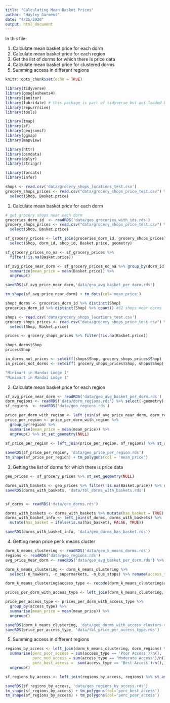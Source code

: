 ```yaml
---
title: "Calculating Mean Basket Prices"
author: "Hayley Garment"
date: "4/25/2020"
output: html_document
---
```


In this file:

1. Calculate mean basket price for each dorm 
2. Calculate mean basket price for each region
3. Get the list of dorms for which there is price data
4. Calculate mean basket price for clustered dorms
5. Summing access in different regions


```r
knitr::opts_chunk$set(echo = TRUE)

library(tidyverse)
library(googlesheets4)
library(janitor)
library(lubridate) # this package is part of tidyverse but not loaded by default
library(repurrrsive)
library(tools)

library(tmap)
library(sf)
library(geojsonsf)
library(ggmap)
library(mapview)

library(httr)
library(osmdata)
library(dplyr)
library(stringr)

library(forcats)
library(infer)
```


```r
shops <- read.csv('data/grocery_shops_locations_test.csv')
grocery_shops_prices <- read.csv("data/grocery_shops_price_test.csv") %>% 
  select(Shop, Basket.price)
```


1. Calculate mean basket price for each dorm 
```r
# get grocery shops near each dorm
groceries_dorm_id  <- readRDS('data/geo_groceries_with_ids.rds')
grocery_shops_prices <- read.csv("data/grocery_shops_price_test.csv") %>% 
  select(Shop, Basket.price)

sf_grocery_prices <- left_join(groceries_dorm_id, grocery_shops_prices) %>% 
  select(Shop, dorm_id, shop_id, Basket.price, geometry)

sf_grocery_prices_no_na <- sf_grocery_prices %>% 
  filter(!is.na(Basket.price))

sf_avg_price_near_dorm <- sf_grocery_prices_no_na %>% group_by(dorm_id) %>% 
  summarize(mean_price = mean(Basket.price)) %>% 
  ungroup()

saveRDS(sf_avg_price_near_dorm,'data/geo_avg_basket_per_dorm.rds')

tm_shape(sf_avg_price_near_dorm) + tm_dots(col='mean_price')
```

```r
shops_dorms <- groceries_dorm_id %>% distinct(Shop)
groceries_dorm_id %>% distinct(Shop) %>% count() #62 shops near dorms

shops <- read.csv('data/grocery_shops_locations_test.csv')
grocery_shops_prices <- read.csv("data/grocery_shops_price_test.csv") %>% 
  select(Shop, Basket.price)

prices <- grocery_shops_prices %>% filter(!is.na(Basket.price))

shops_dorms$Shop
prices$Shop

in_dorms_not_prices <- setdiff(shops$Shop, grocery_shops_prices$Shop)
in_prices_not_dorms <- setdiff( grocery_shops_prices$Shop, shops$Shop)

"Minimart in Mandai Lodge 1"
"Mimimart in Mandai Lodge 1" 
```


2. Calculate mean basket price for each region
```r
sf_avg_price_near_dorm <- readRDS('data/geo_avg_basket_per_dorm.rds')
dorm_regions <- readRDS('data/dorm_regions.rds') %>% select(-geometry)
sf_regions  <- readRDS('data/geo_regions.rds')

price_per_dorm_with_region <- left_join(sf_avg_price_near_dorm, dorm_regions)
price_per_region <- price_per_dorm_with_region %>% 
  group_by(region) %>% 
  summarise(mean_price = mean(mean_price)) %>% 
  ungroup() %>% st_set_geometry(NULL)

sf_price_per_region <- left_join(price_per_region, sf_regions) %>% st_as_sf(., crs=3414)
  
saveRDS(sf_price_per_region, 'data/geo_price_per_region.rds')
tm_shape(sf_price_per_region) + tm_polygons(col = 'mean_price')

```


3. Getting the list of dorms for which there is price data
```r
geo_prices <- sf_grocery_prices %>% st_set_geometry(NULL)

dorms_with_baskets <- geo_prices %>% filter(!is.na(Basket.price)) %>% distinct(dorm_id)
saveRDS(dorms_with_baskets, 'data/tbl_dorms_with_baskets.rds')


sf_dorms <- readRDS('data/geo_dorms.rds')

dorms_with_baskets <- dorms_with_baskets %>% mutate(has_basket = TRUE)
dorms_with_basket_info <- left_join(sf_dorms, dorms_with_baskets) %>%
  mutate(has_basket = ifelse(is.na(has_basket), FALSE, TRUE))

saveRDS(dorms_with_basket_info, 'data/geo_dorms_has_basket.rds')
```

4. Getting mean price per k means cluster
```r
dorm_k_means_clustering <- readRDS('data/geo_k_means_dorms.rds')
regions <- readRDS('data/geo_regions.rds')
avg_price_near_dorm <- readRDS('data/geo_avg_basket_per_dorm.rds') %>% st_set_geometry(NULL)

dorm_k_means_clustering <- dorm_k_means_clustering %>%
  select(-n_hawkers, -n_supermarkets, -n_bus_stops) %>% rename(access_type = .cluster)

dorm_k_means_clustering$access_type <- recode(dorm_k_means_clustering$access_type, `2` = 'Moderate Access', `3` = 'Best Access', `1` = 'Poor Access')

prices_per_dorm_with_access_type <- left_join(dorm_k_means_clustering, avg_price_near_dorm) %>% filter(!is.na(mean_price))

price_per_access_type <- prices_per_dorm_with_access_type %>% 
  group_by(access_type) %>% 
  summarise(mean_price = mean(mean_price)) %>% 
  ungroup()

saveRDS(dorm_k_means_clustering, 'data/geo_dorms_with_access_clusters.rds')
saveRDS(price_per_access_type, 'data/tbl_price_per_access_type.rds')
```

5. Summing access in different regions
```r
regions_by_access <- left_join(dorm_k_means_clustering, dorm_regions) %>%  group_by(region) %>% 
  summarise(perc_poor_access = sum(access_type == 'Poor Access')/n(),
            perc_mod_access = sum(access_type == 'Moderate Access')/n(),
            perc_best_access =  sum(access_type == 'Best Access')/n(),) %>% 
  ungroup()

sf_regions_by_access <- left_join(regions_by_access, regions) %>% st_as_sf(., crs=3414)

saveRDS(sf_regions_by_access, 'data/geo_regions_by_access.rds')
tm_shape(sf_regions_by_access) + tm_polygons(col='perc_best_access')
tm_shape(sf_regions_by_access) + tm_polygons(col='perc_poor_access')
```

